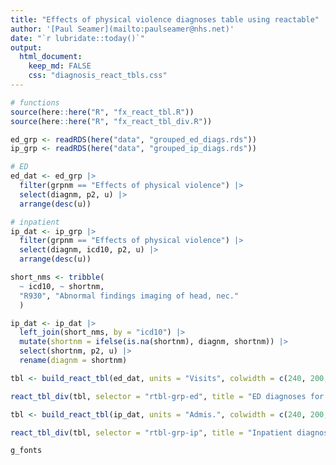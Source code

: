 ```yaml
---
title: "Effects of physical violence diagnoses table using reactable"
author: '[Paul Seamer](mailto:paulseamer@nhs.net)'
date: "`r lubridate::today()`"
output:
  html_document:
    keep_md: FALSE
    css: "diagnosis_react_tbls.css"
---
```


```r
# functions
source(here::here("R", "fx_react_tbl.R"))
source(here::here("R", "fx_react_tbl_div.R"))
```

```r
ed_grp <- readRDS(here("data", "grouped_ed_diags.rds"))
ip_grp <- readRDS(here("data", "grouped_ip_diags.rds"))

# ED
ed_dat <- ed_grp |>
  filter(grpnm == "Effects of physical violence") |> 
  select(diagnm, p2, u) |>
  arrange(desc(u))

# inpatient
ip_dat <- ip_grp |>
  filter(grpnm == "Effects of physical violence") |> 
  select(diagnm, icd10, p2, u) |>
  arrange(desc(u))

short_nms <- tribble(
  ~ icd10, ~ shortnm,
  "R930", "Abnormal findings imaging of head, nec."
  )

ip_dat <- ip_dat |> 
  left_join(short_nms, by = "icd10") |> 
  mutate(shortnm = ifelse(is.na(shortnm), diagnm, shortnm)) |> 
  select(shortnm, p2, u) |> 
  rename(diagnm = shortnm)
```

```r
tbl <- build_react_tbl(ed_dat, units = "Visits", colwidth = c(240, 200, 200))

react_tbl_div(tbl, selector = "rtbl-grp-ed", title = "ED diagnoses for effects of physical violence")
```

```r
tbl <- build_react_tbl(ip_dat, units = "Admis.", colwidth = c(240, 200, 200))

react_tbl_div(tbl, selector = "rtbl-grp-ip", title = "Inpatient diagnoses for effects of physical violence")
```

```r
g_fonts
```
